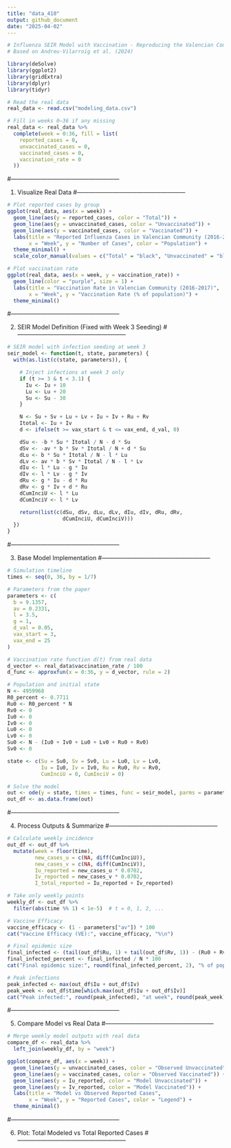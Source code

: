 ```yaml
---
title: "data_410"
output: github_document
date: "2025-04-02"
---
```


```r
# Influenza SEIR Model with Vaccination - Reproducing the Valencian Community Study
# Based on Andreu-Vilarroig et al. (2024)

library(deSolve)
library(ggplot2)
library(gridExtra)
library(dplyr)
library(tidyr)

# Read the real data
real_data <- read.csv("modeling_data.csv")

# Fill in weeks 0–36 if any missing
real_data <- real_data %>%
  complete(week = 0:36, fill = list(
    reported_cases = 0,
    unvaccinated_cases = 0,
    vaccinated_cases = 0,
    vaccination_rate = 0
  ))
```

#------------------------------------------------------

1. Visualize Real Data
#------------------------------------------------------

```r
# Plot reported cases by group
ggplot(real_data, aes(x = week)) +
  geom_line(aes(y = reported_cases, color = "Total")) +
  geom_line(aes(y = unvaccinated_cases, color = "Unvaccinated")) +
  geom_line(aes(y = vaccinated_cases, color = "Vaccinated")) +
  labs(title = "Reported Influenza Cases in Valencian Community (2016-2017)",
       x = "Week", y = "Number of Cases", color = "Population") +
  theme_minimal() +
  scale_color_manual(values = c("Total" = "black", "Unvaccinated" = "blue", "Vaccinated" = "red"))

# Plot vaccination rate
ggplot(real_data, aes(x = week, y = vaccination_rate)) +
  geom_line(color = "purple", size = 1) +
  labs(title = "Vaccination Rate in Valencian Community (2016-2017)",
       x = "Week", y = "Vaccination Rate (% of population)") +
  theme_minimal()

```

#------------------------------------------------------

2. SEIR Model Definition (Fixed with Week 3 Seeding)
#------------------------------------------------------

```r
# SEIR model with infection seeding at week 3
seir_model <- function(t, state, parameters) {
  with(as.list(c(state, parameters)), {

    # Inject infections at week 3 only
    if (t >= 3 & t < 3.1) {
      Iu <- Iu + 10
      Lu <- Lu + 20
      Su <- Su - 30
    }

    N <- Su + Sv + Lu + Lv + Iu + Iv + Ru + Rv
    Itotal <- Iu + Iv
    d <- ifelse(t >= vax_start & t <= vax_end, d_val, 0)

    dSu <- -b * Su * Itotal / N - d * Su
    dSv <- -av * b * Sv * Itotal / N + d * Su
    dLu <- b * Su * Itotal / N - l * Lu
    dLv <- av * b * Sv * Itotal / N - l * Lv
    dIu <- l * Lu - g * Iu
    dIv <- l * Lv - g * Iv
    dRu <- g * Iu - d * Ru
    dRv <- g * Iv + d * Ru
    dCumInciU <- l * Lu
    dCumInciV <- l * Lv

    return(list(c(dSu, dSv, dLu, dLv, dIu, dIv, dRu, dRv,
                  dCumInciU, dCumInciV)))
  })
}

```

#------------------------------------------------------

3. Base Model Implementation
#------------------------------------------------------

```r
# Simulation timeline
times <- seq(0, 36, by = 1/7)

# Parameters from the paper
parameters <- c(
  b = 9.1357,
  av = 0.2331,
  l = 3.5,
  g = 1,
  d_val = 0.05,
  vax_start = 3,
  vax_end = 25
)

# Vaccination rate function d(t) from real data
d_vector <- real_data$vaccination_rate / 100
d_func <- approxfun(x = 0:36, y = d_vector, rule = 2)

# Population and initial state
N <- 4959968
R0_percent <- 0.7711
Ru0 <- R0_percent * N
Rv0 <- 0
Iu0 <- 0
Iv0 <- 0
Lu0 <- 0
Lv0 <- 0
Su0 <- N - (Iu0 + Iv0 + Lu0 + Lv0 + Ru0 + Rv0)
Sv0 <- 0

state <- c(Su = Su0, Sv = Sv0, Lu = Lu0, Lv = Lv0,
           Iu = Iu0, Iv = Iv0, Ru = Ru0, Rv = Rv0,
           CumInciU = 0, CumInciV = 0)

# Solve the model
out <- ode(y = state, times = times, func = seir_model, parms = parameters)
out_df <- as.data.frame(out)

```

#------------------------------------------------------

4. Process Outputs & Summarize
#------------------------------------------------------

```r
# Calculate weekly incidence
out_df <- out_df %>%
  mutate(week = floor(time),
         new_cases_u = c(NA, diff(CumInciU)),
         new_cases_v = c(NA, diff(CumInciV)),
         Iu_reported = new_cases_u * 0.0702,
         Iv_reported = new_cases_v * 0.0702,
         I_total_reported = Iu_reported + Iv_reported)

# Take only weekly points
weekly_df <- out_df %>%
  filter(abs(time %% 1) < 1e-5)  # t = 0, 1, 2, ...

# Vaccine Efficacy
vaccine_efficacy <- (1 - parameters["av"]) * 100
cat("Vaccine Efficacy (VE):", vaccine_efficacy, "%\n")

# Final epidemic size
final_infected <- (tail(out_df$Ru, 1) + tail(out_df$Rv, 1)) - (Ru0 + Rv0)
final_infected_percent <- final_infected / N * 100
cat("Final epidemic size:", round(final_infected_percent, 2), "% of population\n")

# Peak infections
peak_infected <- max(out_df$Iu + out_df$Iv)
peak_week <- out_df$time[which.max(out_df$Iu + out_df$Iv)]
cat("Peak infected:", round(peak_infected), "at week", round(peak_week), "\n")

```

#------------------------------------------------------

5. Compare Model vs Real Data
#------------------------------------------------------
```r
# Merge weekly model outputs with real data
compare_df <- real_data %>%
  left_join(weekly_df, by = "week")

ggplot(compare_df, aes(x = week)) +
  geom_line(aes(y = unvaccinated_cases, color = "Observed Unvaccinated")) +
  geom_line(aes(y = vaccinated_cases, color = "Observed Vaccinated")) +
  geom_line(aes(y = Iu_reported, color = "Model Unvaccinated")) +
  geom_line(aes(y = Iv_reported, color = "Model Vaccinated")) +
  labs(title = "Model vs Observed Reported Cases",
       x = "Week", y = "Reported Cases", color = "Legend") +
  theme_minimal()

```
#------------------------------------------------------

6. Plot: Total Modeled vs Total Reported Cases
#------------------------------------------------------
```r

```









